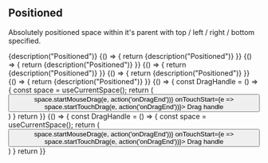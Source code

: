 
<CommonHeader />

<Meta title="Components/Positioned/Top, right, bottom, left specified" component={Positioned} />

## Positioned

Absolutely positioned space within it's parent with top / left / right / bottom specified.

<Canvas>
	<Story name="Non-resizable">
		<ViewPort>
			<Positioned style={green} left={200} top={200} right={200} bottom={200} trackSize={true}>
				{description("Positioned")}
			</Positioned>
		</ViewPort>
	</Story>
</Canvas>

<Canvas>
	<Story name="Resize handles (all sides)">
		{() => {
			return <ViewPort>
				<Positioned style={green} left={200} top={200} right={200} bottom={200} trackSize={true} resizable={[ ResizeType.Left, ResizeType.Top, ResizeType.Bottom, ResizeType.Right ]} onResizeStart={action('onResizeStart')} onResizeEnd={action('onResizeEnd')}>
					{description("Positioned")}
				</Positioned>
			</ViewPort>
		}}
	</Story>
</Canvas>

<Canvas>
	<Story name="Resize handles (left)">
		{() => {
			return <ViewPort>
				<Positioned style={green} left={200} top={200} right={200} bottom={200} trackSize={true} resizable={[ ResizeType.Left ]} onResizeStart={action('onResizeStart')} onResizeEnd={action('onResizeEnd')}>
					{description("Positioned")}
				</Positioned>
			</ViewPort>
		}}
	</Story>
</Canvas>

<Canvas>
	<Story name="Resize handles (top)">
		{() => {
			return <ViewPort>
				<Positioned style={green} left={200} top={200} right={200} bottom={200} trackSize={true} resizable={[ ResizeType.Top ]} onResizeStart={action('onResizeStart')} onResizeEnd={action('onResizeEnd')}>
					{description("Positioned")}
				</Positioned>
			</ViewPort>
		}}
	</Story>
</Canvas>

<Canvas>
	<Story name="Resize handles (right)">
		{() => {
			return <ViewPort>
				<Positioned style={green} left={200} top={200} right={200} bottom={200} trackSize={true} resizable={[ ResizeType.Right ]} onResizeStart={action('onResizeStart')} onResizeEnd={action('onResizeEnd')}>
					{description("Positioned")}
				</Positioned>
			</ViewPort>
		}}
	</Story>
</Canvas>

<Canvas>
	<Story name="Resize handles (bottom)">
		{() => {
			return <ViewPort>
				<Positioned style={green} left={200} top={200} right={200} bottom={200} trackSize={true} resizable={[ ResizeType.Bottom ]} onResizeStart={action('onResizeStart')} onResizeEnd={action('onResizeEnd')}>
					{description("Positioned")}
				</Positioned>
			</ViewPort>
		}}
	</Story>
</Canvas>

<Canvas>
	<Story name="Drag handle">
		{() => {
			const DragHandle = () => {
				const space = useCurrentSpace();
				return (
					<Centered>
						<button onMouseDown={e => space.startMouseDrag(e, action('onDragEnd'))} onTouchStart={e => space.startTouchDrag(e, action('onDragEnd'))}>
							Drag handle
						</button>
					</Centered>
				)
			}
			return <ViewPort>
				<Positioned style={green} left={200} top={200} right={200} bottom={200} trackSize={true}>
					<DragHandle />
				</Positioned>
			</ViewPort>
		}}
	</Story>
</Canvas>

<Canvas>
	<Story name="Drag handle and resizable">
		{() => {
			const DragHandle = () => {
				const space = useCurrentSpace();
				return (
					<Centered>
						<button onMouseDown={e => space.startMouseDrag(e, action('onDragEnd'))} onTouchStart={e => space.startTouchDrag(e, action('onDragEnd'))}>
							Drag handle
						</button>
					</Centered>
				)
			}
			return <ViewPort>
				<Positioned style={green} left={200} top={200} right={200} bottom={200} trackSize={true} resizable={[ ResizeType.Left, ResizeType.Top, ResizeType.Bottom, ResizeType.Right ]} onResizeStart={action('onResizeStart')} onResizeEnd={action('onResizeEnd')}>
					<DragHandle />
				</Positioned>
			</ViewPort>
		}}
	</Story>
</Canvas>